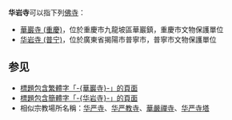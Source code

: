 '''华岩寺'''可以指下列[[佛寺|佛寺]]：

* [[華巖寺_(重慶)|華巖寺 (重慶)]]，位於重慶市九龍坡區華巖鎮，重慶市文物保護單位
* [[华岩寺_(普宁)|华岩寺 (普宁)]]，位於廣東省揭陽市普寧市，普寧市文物保護單位

== 参见 ==
* [[Special:Search/intitle:"華巖寺"|標題包含繁體字「-{華巖寺}-」的頁面]]
* [[Special:Search/intitle:"华岩寺"|標題包含簡體字「-{华岩寺}-」的頁面]]
* 相似宗教場所名稱：[[华严寺|华严寺]]、[[华严教寺|华严教寺]]、[[華嚴禪寺|華嚴禪寺]]、[[华严寺塔|华严寺塔]]

{{Disambiguation|Cat=三字佛寺消歧義|Huayansi}}